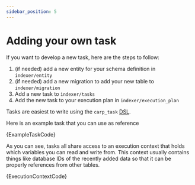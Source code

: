 ```yaml
---
sidebar_position: 5
---
```



# Adding your own task

If you want to develop a new task, here are the steps to follow:

1. (if needed) add a new entity for your schema definition in `indexer/entity`
2. (if needed) add a new migration to add your new table to `indexer/migration`
3. Add a new task to `indexer/tasks`
4. Add the new task to your execution plan in `indexer/execution_plan`

Tasks are easiest to write using the `carp_task` [DSL](https://en.wikipedia.org/wiki/Domain-specific_language).

Here is an example task that you can use as reference

<CodeBlock language="rust" title="example_task.rs" showLineNumbers>
  {ExampleTaskCode}
</CodeBlock>

As you can see, tasks all share access to an execution context that holds which variables you can read and write from. This context usually contains things like database IDs of the recently added data so that it can be properly references from other tables.

<CodeBlock language="rust" title="execution_context.rs" showLineNumbers>
  {ExecutionContextCode}
</CodeBlock>
